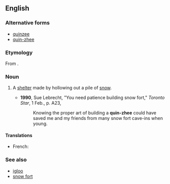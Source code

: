 {{also|quin-zhee}}
==English==
{{wikipedia}}

===Alternative forms===
* [[quinzee]]
* [[quin-zhee]]

===Etymology===
From {{uder|en|den|kóézhii||in the shelter}}.

===Noun===
{{en-noun}}

# {{lb|en|Canada}} A [[shelter]] made by hollowing out a pile of [[snow]].
#* '''1990''', Sue Lebrecht, "You need patience building snow fort," ''Toronto Star'', 1 Feb., p. A23,
#*: Knowing the proper art of building a '''quin-zhee''' could have saved me and my friends from many snow fort cave-ins when young.

====Translations====
{{trans-top|}}
* French: {{t+|fr|quinzy|m}}
{{trans-mid}}
{{trans-bottom}}

===See also===
* [[igloo]]
* [[snow fort]]